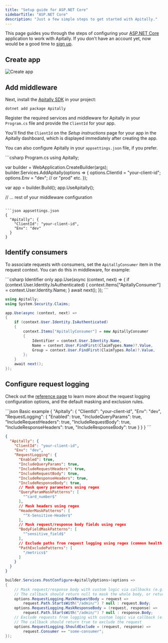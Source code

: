 ```yaml
---
title: "Setup guide for ASP.NET Core"
sidebarTitle: "ASP.NET Core"
description: "Just a few simple steps to get started with Apitally."
---
```



This page guides you through the steps of configuring your [ASP.NET Core](https://dotnet.microsoft.com/en-us/apps/aspnet) application to work with Apitally. If you don't have an account yet, now would be a good time to [sign up](https://app.apitally.io/?signup).

<SetupGuideStartSnippet framework="ASP.NET Core" />

## Create app

<CreateAppSnippet1 framework="ASP.NET Core" />

<img src="https://assets.apitally.io/docs/2025-07-08/create-app.webp" alt="Create app" className="rounded-xl" />

<CreateAppSnippet2 />

## Add middleware

Next, install the [Apitally SDK](https://www.nuget.org/packages/Apitally) in your project:

```shell
dotnet add package Apitally
```

Register the required services and middleware for Apitally in your `Program.cs` file and provide the `ClientId` for your app.

You'll find the `ClientId` on the _Setup instructions_ page for your app in the Apitally dashboard, which is displayed immediately after creating the app.

You can also configure Apitally in your `appsettings.json` file, if you prefer.

<CodeGroup>
```csharp Program.cs
using Apitally;

var builder = WebApplication.CreateBuilder(args);
builder.Services.AddApitally(options =>
{
    options.ClientId = "your-client-id";
    options.Env = "dev"; // or "prod" etc.
});

var app = builder.Build();
app.UseApitally();

// ... rest of your middleware configuration
```

```json appsettings.json
{
  "Apitally": {
    "ClientId": "your-client-id",
    "Env": "dev"
  }
}
```
</CodeGroup>

<Snippet file="middleware-first-note.mdx" />

<Snippet file="add-middleware-check.mdx" />

## Identify consumers

<Snippet file="identify-consumers.mdx" />

To associate requests with consumers, set the `ApitallyConsumer` item in the request context. You can do this in middleware, for example:

<CodeGroup>
```csharp Identifier only
app.Use(async (context, next) =>
{
    if (context.User.Identity.IsAuthenticated)
    {
        context.Items["ApitallyConsumer"] = context.User.Identity.Name;
    }
    await next();
});
```

```csharp With name and group
using Apitally;
using System.Security.Claims;

app.Use(async (context, next) =>
{
    if (context.User.Identity.IsAuthenticated)
    {
        context.Items["ApitallyConsumer"] = new ApitallyConsumer
        {
            Identifier = context.User.Identity.Name,
            Name = context.User.FindFirst(ClaimTypes.Name)?.Value,
            Group = context.User.FindFirst(ClaimTypes.Role)?.Value,
        };
    }
    await next();
});
```
</CodeGroup>

<Snippet file="identify-consumers-check.mdx" />

## Configure request logging

<RequestLoggingConfigSnippet language="csharp" />

Check out the <a href="/reference/dotnet#request-logging-options">reference page</a> to learn more about the request logging configuration options, and the default masking and exclusion rules.

<CodeGroup>
```json Basic example
{
  "Apitally": {
    "ClientId": "your-client-id",
    "Env": "dev",
    "RequestLogging": {
      "Enabled": true,
      "IncludeQueryParams": true,
      "IncludeRequestHeaders": true,
      "IncludeRequestBody": true,
      "IncludeResponseHeaders": true,
      "IncludeResponseBody": true
    }
  }
}
```

```json Advanced example
{
  "Apitally": {
    "ClientId": "your-client-id",
    "Env": "dev",
    "RequestLogging": {
      "Enabled": true,
      "IncludeQueryParams": true,
      "IncludeRequestHeaders": true,
      "IncludeRequestBody": true,
      "IncludeResponseHeaders": true,
      "IncludeResponseBody": true,
      // Mask query parameters using regex
      "QueryParamMaskPatterns": [
        "^card_number$"
      ],
      // Mask headers using regex
      "HeaderMaskPatterns": [
        "^X-Sensitive-Header$"
      ],
      // Mask request/response body fields using regex
      "BodyFieldMaskPatterns": [
        "^sensitive_field$"
      ],
      // Exclude paths from request logging using regex (common health check paths are excluded by default)
      "PathExcludePatterns": [
        "/metrics$"
      ]
    }
  }
}
```

```csharp Callbacks example
builder.Services.PostConfigure<ApitallyOptions>(options =>
{
    // Mask request/response body with custom logic via callbacks (e.g. for admin endpoints)
    // The callback should return null to mask the whole body, or return the (modified) raw body
    options.RequestLogging.MaskRequestBody = request =>
        request.Path.StartsWith("/admin/") ? null : request.Body;
    options.RequestLogging.MaskResponseBody = (request, response) =>
        request.Path.StartsWith("/admin/") ? null : response.Body;
    // Exclude requests from logging with custom logic via callback (e.g. exclude requests from a specific consumer)
    // The callback should return true to exclude the request
    options.RequestLogging.ShouldExclude = (request, response) =>
        request.Consumer == "some-consumer";
});
```
</CodeGroup>

<Snippet file="configure-request-logging-check.mdx" />
